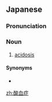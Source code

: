 ==Japanese==
{{ja-kanjitab|さん|けつ|k2=けっ|しょう|yomi=on}}

===Pronunciation===
{{ja-pron|さんけっしょう|y=o}}

===Noun===
{{ja-noun|さんけっしょう}}

# [[acidosis]]

====Synonyms====
* {{ja-r|アシドーシス}}

[[zh:酸血症]]